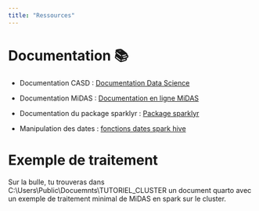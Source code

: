 ```yaml
---
title: "Ressources"
---
```


# Documentation 📚

-   Documentation CASD : [Documentation Data Science](https://casd-eu.gitbook.io/data-science/)

-   Documentation MiDAS : [Documentation en ligne MiDAS](https://documentationmidas.github.io/Documentation_MiDAS/)

-   Documentation du package sparklyr : [Package sparklyr](https://cran.r-project.org/web/packages/sparklyr/sparklyr.pdf)

-   Manipulation des dates : [fonctions dates spark hive](https://sparkbyexamples.com/apache-hive/hive-date-and-timestamp-functions-examples/)

# Exemple de traitement

Sur la bulle, tu trouveras dans C:\\Users\\Public\\Docuemnts\\TUTORIEL_CLUSTER un document quarto avec un exemple de traitement minimal de MiDAS en spark sur le cluster.
